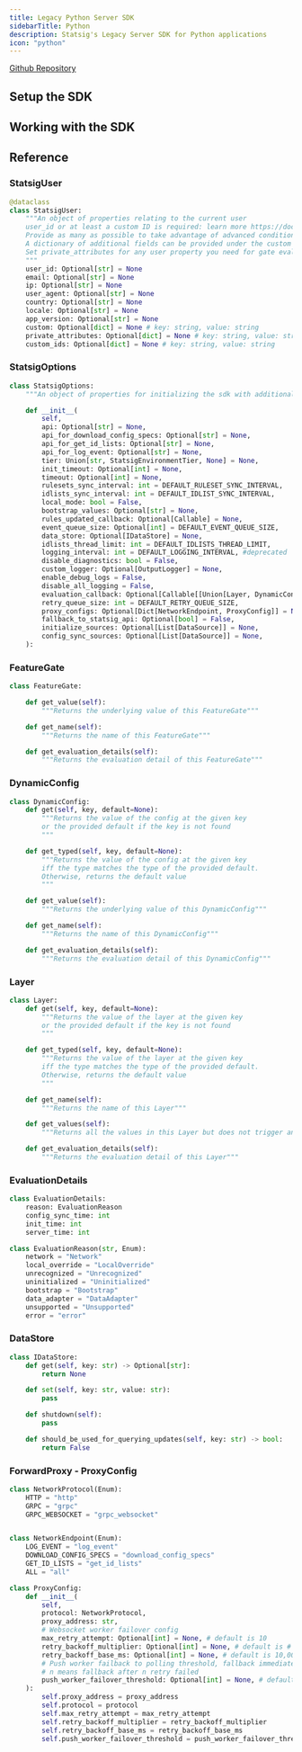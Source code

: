 ```yaml
---
title: Legacy Python Server SDK
sidebarTitle: Python
description: Statsig's Legacy Server SDK for Python applications
icon: "python"
---
```




[Github Repository](https://github.com/statsig-io/python-sdk)

## Setup the SDK

<Steps>
<Step title="Install the SDK">
<installation/>
</Step>
<Step title="Initialize the SDK">
<InitializationWarning/>
<initialization/>
<InitializationFooter/>
</Step>
</Steps>

## Working with the SDK

<CheckGateIntro/>
<checkGate/>

<GetDynamicConfigIntro/>
<getDynamicConfig/>

<GetExperimentIntro/>
<getExperiment/>

<GetFeatureGateIntro/>
<getFeatureGate/>

<LogEventIntro/>
<logEvent/>

<StatsigUserIntro/>
<PrivateAttributesIntro/>

<StatsigOptionsIntro/>
<statsigOptions/>

<ShutdownIntro/>
<shutdown/>

<ClientInitResponseIntro/>
<clientInitResponse/>

<LocalOverridesIntro/>
<localOverrides/>

<MultiInstanceIntro/>
<multiInstance/>

<ForwardProxyIntro/>
<forwardProxy/>

<faqs/>

## Reference

### StatsigUser

```python
@dataclass
class StatsigUser:
    """An object of properties relating to the current user
    user_id or at least a custom ID is required: learn more https://docs.statsig.com/concepts/user#why-is-an-id-always-required-for-server-sdks
    Provide as many as possible to take advantage of advanced conditions in the statsig console
    A dictionary of additional fields can be provided under the custom field
    Set private_attributes for any user property you need for gate evaluation but prefer stripped from logs/metrics
    """
    user_id: Optional[str] = None
    email: Optional[str] = None
    ip: Optional[str] = None
    user_agent: Optional[str] = None
    country: Optional[str] = None
    locale: Optional[str] = None
    app_version: Optional[str] = None 
    custom: Optional[dict] = None # key: string, value: string
    private_attributes: Optional[dict] = None # key: string, value: string
    custom_ids: Optional[dict] = None # key: string, value: string
```

### StatsigOptions

```python
class StatsigOptions:
    """An object of properties for initializing the sdk with additional parameters"""

    def __init__(
        self,
        api: Optional[str] = None,
        api_for_download_config_specs: Optional[str] = None,
        api_for_get_id_lists: Optional[str] = None,
        api_for_log_event: Optional[str] = None,
        tier: Union[str, StatsigEnvironmentTier, None] = None,
        init_timeout: Optional[int] = None,
        timeout: Optional[int] = None,
        rulesets_sync_interval: int = DEFAULT_RULESET_SYNC_INTERVAL,
        idlists_sync_interval: int = DEFAULT_IDLIST_SYNC_INTERVAL,
        local_mode: bool = False,
        bootstrap_values: Optional[str] = None,
        rules_updated_callback: Optional[Callable] = None,
        event_queue_size: Optional[int] = DEFAULT_EVENT_QUEUE_SIZE,
        data_store: Optional[IDataStore] = None,
        idlists_thread_limit: int = DEFAULT_IDLISTS_THREAD_LIMIT,
        logging_interval: int = DEFAULT_LOGGING_INTERVAL, #deprecated
        disable_diagnostics: bool = False,
        custom_logger: Optional[OutputLogger] = None,
        enable_debug_logs = False,
        disable_all_logging = False,
        evaluation_callback: Optional[Callable[[Union[Layer, DynamicConfig, FeatureGate]], None]] = None,
        retry_queue_size: int = DEFAULT_RETRY_QUEUE_SIZE,
        proxy_configs: Optional[Dict[NetworkEndpoint, ProxyConfig]] = None,
        fallback_to_statsig_api: Optional[bool] = False,
        initialize_sources: Optional[List[DataSource]] = None,
        config_sync_sources: Optional[List[DataSource]] = None,
    ):
```

### FeatureGate

```python
class FeatureGate:

    def get_value(self):
        """Returns the underlying value of this FeatureGate"""

    def get_name(self):
        """Returns the name of this FeatureGate"""

    def get_evaluation_details(self):
        """Returns the evaluation detail of this FeatureGate"""
```

### DynamicConfig

```python
class DynamicConfig:
    def get(self, key, default=None):
        """Returns the value of the config at the given key
        or the provided default if the key is not found
        """

    def get_typed(self, key, default=None):
        """Returns the value of the config at the given key
        iff the type matches the type of the provided default.
        Otherwise, returns the default value
        """

    def get_value(self):
        """Returns the underlying value of this DynamicConfig"""

    def get_name(self):
        """Returns the name of this DynamicConfig"""

    def get_evaluation_details(self):
        """Returns the evaluation detail of this DynamicConfig"""
```

### Layer

```python
class Layer:
    def get(self, key, default=None):
        """Returns the value of the layer at the given key
        or the provided default if the key is not found
        """

    def get_typed(self, key, default=None):
        """Returns the value of the layer at the given key
        iff the type matches the type of the provided default.
        Otherwise, returns the default value
        """

    def get_name(self):
        """Returns the name of this Layer"""

    def get_values(self):
        """Returns all the values in this Layer but does not trigger an exposure log"""

    def get_evaluation_details(self):
        """Returns the evaluation detail of this Layer"""
```

### EvaluationDetails

```python
class EvaluationDetails:
    reason: EvaluationReason
    config_sync_time: int
    init_time: int
    server_time: int

class EvaluationReason(str, Enum):
    network = "Network"
    local_override = "LocalOverride"
    unrecognized = "Unrecognized"
    uninitialized = "Uninitialized"
    bootstrap = "Bootstrap"
    data_adapter = "DataAdapter"
    unsupported = "Unsupported"
    error = "error"
```

### DataStore

```python
class IDataStore:
    def get(self, key: str) -> Optional[str]:
        return None

    def set(self, key: str, value: str):
        pass

    def shutdown(self):
        pass

    def should_be_used_for_querying_updates(self, key: str) -> bool:
        return False
```

### ForwardProxy - ProxyConfig
```python
class NetworkProtocol(Enum):
    HTTP = "http"
    GRPC = "grpc"
    GRPC_WEBSOCKET = "grpc_websocket"


class NetworkEndpoint(Enum):
    LOG_EVENT = "log_event"
    DOWNLOAD_CONFIG_SPECS = "download_config_specs"
    GET_ID_LISTS = "get_id_lists"
    ALL = "all"

class ProxyConfig:
    def __init__(
        self,
        protocol: NetworkProtocol,
        proxy_address: str,
        # Websocket worker failover config
        max_retry_attempt: Optional[int] = None, # default is 10
        retry_backoff_multiplier: Optional[int] = None, # default is # default is 5
        retry_backoff_base_ms: Optional[int] = None, # default is 10,000 ms
        # Push worker failback to polling threshold, fallback immediate set 0,
        # n means fallback after n retry failed
        push_worker_failover_threshold: Optional[int] = None, # default is 4, about 30 minutes
    ):
        self.proxy_address = proxy_address
        self.protocol = protocol
        self.max_retry_attempt = max_retry_attempt
        self.retry_backoff_multiplier = retry_backoff_multiplier
        self.retry_backoff_base_ms = retry_backoff_base_ms
        self.push_worker_failover_threshold = push_worker_failover_threshold
```


